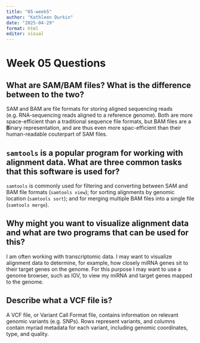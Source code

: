 ```yaml
---
title: "05-week5"
author: "Kathleen Durkin"
date: "2025-04-29"
format: html
editor: visual
---
```


# Week 05 Questions

## What are SAM/BAM files? What is the difference between to the two?

SAM and BAM are file formats for storing aligned sequencing reads (e.g. RNA-sequencing reads aligned to a reference genome). Both are more space-efficient than a traditional sequence file formats, but BAM files are a **B**inary representation, and are thus even more spac-efficient than their human-readable couterpart of SAM files.

## `samtools` is a popular program for working with alignment data. What are three common tasks that this software is used for?

`samtools` is commonly used for filtering and converting between SAM and BAM file formats (`samtools view`); for sorting alignments by genomic location (`samtools sort`); and for merging multiple BAM files into a single file (`samtools merge`).

## Why might you want to visualize alignment data and what are two programs that can be used for this?

I am often working with transcriptomic data. I may want to visualize alignment data to determine, for example, how closely miRNA genes sit to their target genes on the genome. For this purpose I may want to use a genome browser, such as IGV, to view my miRNA and target genes mapped to the genome.

## Describe what a VCF file is?

A VCF file, or Variant Call Format file, contains information on relevant genomic variants (e.g. SNPs). Rows represent variants, and columns contain myriad metadata for each variant, including genomic coordinates, type, and quality.
